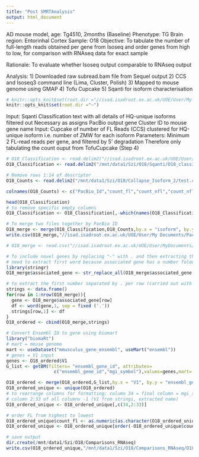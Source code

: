 ```yaml
---
title: "Post SMRTAnalysis"
output: html_document
---
```

AD mouse model, age: Tg4510, 2months (Baseline)
Phenotype: TG
Brain region: Entorinhal Cortex
Sample: O18
Objective: To tabulate the number of full-length reads obtained per gene from Isoseq and order genes from high to low, for comparison with RNAseq data for exact sample 

Rationale: To evaluate whether Isoseq output comparable to RNAseq output 

Analysis: 
1) Downloaded raw subread.bam file from Sequel output 
2) CCS and Isoseq3 command line (Lima, Cluster, Polish)
3) Mapped to mouse genome using GMAP 
4) Tofu Cupcake 
5) Sqanti for isoform characterisation  

```r
# knitr::opts_knit$set(root.dir ="//isad.isadroot.ex.ac.uk/UOE/User/My Documents/PacBio/AD_Mouse_Tg4510/2 months/O18")
knitr::opts_knit$set(root.dir ="~")
```
Input: Sqanti Classification text with all details of HQ-unique isoforms filtered out
  Necessary as assigns PacBio output gene Cluster ID to mouse gene name 
Input: Cupcake of number of FL Reads (CCS) clustered for HQ-unique isoform  i.e. number of ZMW for each isoform
  Parameters: Minimum 2 FL-read reads per gene, and filtered by 5' degradation
  Therefore only tabulating the count ouput from TofuCupcake (Step 4)
```r
# O18_Classification <- read.delim2("//isad.isadroot.ex.ac.uk/UOE/User/My Documents/PacBio/AD_Mouse_Tg4510/2 months/O18/Isoseq3/O18_classification.txt", header = TRUE)
O18_Classification <- read.delim2("/mnt/data1/Szi/O18/Sqanti/O18_classification.txt", header = TRUE)

# Remove rows 1:14 of descriptor 
O18_Counts <- read.delim2("/mnt/data1/Szi/O18/Collapse_Isoform_2/test.collapsed.min_fl_2.filtered.abundance.txt", header = TRUE)[-c(1:14),]

colnames(O18_Counts) <- c("PacBio_Id","count_fl","count_nfl","count_nfl_amb","norm_fl","norm_nfl","norm_nfl_amb")
```
```r
head(O18_Classification)
# to remove specific empty columns 
O18_Classification <- O18_Classification[,-which(names(O18_Classification) %in% c("sd_cov","min_cov","FL","min_sample_cov","iso_exp","gene_exp","ratio_exp"))]
```

```r
# To merge two files together by PacBio ID
O18_merge <- merge(O18_Classification,O18_Counts,by.x = "isoform", by.y = "PacBio_Id")
write.csv(O18_merge,"//isad.isadroot.ex.ac.uk/UOE/User/My Documents/PacBio/AD_Mouse_Tg4510/2 months/O18/Isoseq3/Merged_O18.csv")
```

```r
# O18_merge <- read.csv("//isad.isadroot.ex.ac.uk/UOE/User/MyDocuments/PacBio/AD_Mouse_J20/O18/Merged_O18.csv", header = TRUE)[,-1]

# To include novel genes by replacing "-" with . and then extracting the first word 
# need to extract first word because associated gene has a number folowed by the . for the different isoforms, therefore associated gene not recognised by biomart  
library(stringr)
O18_merge$associated_gene <- str_replace_all(O18_merge$associated_gene,"_",".")

# to extract the first number separated by . per row (carried out with a for loop)
strings <- data.frame()
for(row in 1:nrow(O18_merge)){
  gene <- O18_merge$associated_gene[row]
  df <- word(gene,1, sep = fixed ('.'))
  strings[row,1] <- df
}
O18_ordered <- cbind(O18_merge,strings)

```

```r
# Convert Ensembl ID to gene using biomart
library("biomaRt")
# mart = mouse genome
mart <- useDataset("mmusculus_gene_ensembl", useMart("ensembl"))
# genes = V1 input 
genes <- O18_ordered$V1
G_list <- getBM(filters= "ensembl_gene_id", attributes=
                  c("ensembl_gene_id","mgi_symbol"),values=genes,mart= mart)

O18_ordered <- merge(O18_ordered,G_list,by.x = "V1", by.y = "ensembl_gene_id",all = TRUE)
O18_ordered_unique <- unique(O18_ordered)
# to rearrange columns for formatting; column 34 = final column = mgi_symbol 
# column 2:33 of all columns -1 (V1 from stringi, extracted name)
O18_ordered_unique <- O18_ordered_unique[,c(34,2:33)]

# order FL from highest to lowest
O18_ordered_unique$count_fl <- as.numeric(as.character(O18_ordered_unique$count_fl))
O18_ordered_unique <- O18_ordered_unique[order(-O18_ordered_unique$count_fl),]

# save output 
dir.create(/mnt/data1/Szi/O18/Comparisons_RNAseq)
write.csv(O18_ordered_unique,"/mnt/data1/Szi/O18/Comparisons_RNAseq/O18_ordered_unique.csv")

```


